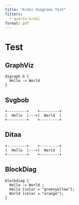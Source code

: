 ```yaml
---
title: "Kroki diagrams Test"
filters:
  - quarto-kroki
format: pdf
---
```


# Test

## GraphViz

```kroki-graphviz
digraph G { 
  Hello -> World 
}
```

## Svgbob

```kroki-svgbob
+---------+    +---------+
|  Hello  |--->|  World  |
+---------+    +---------+
```

## Ditaa

```kroki-ditaa
+---------+    +---------+
|  Hello  |--->|  World  |
+---------+    +---------+
```

## BlockDiag

```kroki-blockdiag
blockdiag {
  Hello -> World ;
  Hello [color = "greenyellow"];
  World [color = "orange"];
}
```